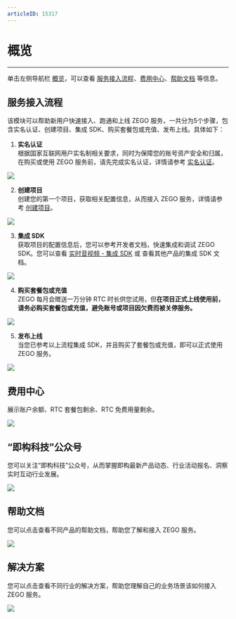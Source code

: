 ```yaml
---
articleID: 15317
---
```

# 概览

- - -

单击左侧导航栏 [概览](https://console.zego.im/dashboard)，可以查看 [服务接入流程](15317#1)、[费用中心](15317#2)、[帮助文档](15317#4) 等信息。

## 服务接入流程

该模块可以帮助新用户快速接入、跑通和上线 ZEGO 服务，一共分为5个步骤，包含实名认证、创建项目、集成 SDK、购买套餐包或充值、发布上线。具体如下：

1. **实名认证**   
根据国家互联网用户实名制相关要求，同时为保障您的账号资产安全和归属，在购买或使用 ZEGO 服务前，请先完成实名认证，详情请参考 [实名认证](https://doc-zh.zego.im/article/14277)。   
<Frame width="512" height="auto" caption=""><img src="https://storage.zego.im/sdk-doc/Pics/Consle/02.png" /></Frame>

2. **创建项目**   
创建您的第一个项目，获取相关配置信息，从而接入 ZEGO 服务，详情请参考 [创建项目](https://doc-zh.zego.im/article/14213)。   
<Frame width="512" height="auto" caption=""><img src="https://storage.zego.im/sdk-doc/Pics/Consle/03.png" /></Frame>

3. **集成 SDK**   
获取项目的配置信息后，您可以参考开发者文档，快速集成和调试 ZEGO SDK。您可以查看 [实时音视频 - 集成 SDK](https://doc-zh.zego.im/article/195) 或 查看其他产品的集成 SDK 文档。   
<Frame width="512" height="auto" caption=""><img src="https://storage.zego.im/sdk-doc/Pics/Consle/04.png" /></Frame>

4. **购买套餐包或充值**   
ZEGO 每月会赠送一万分钟 RTC 时长供您试用，但**在项目正式上线使用前，请务必购买套餐包或充值，避免账号或项目因欠费而被关停服务。**    
<Frame width="512" height="auto" caption=""><img src="https://storage.zego.im/sdk-doc/Pics/Consle/05.png" /></Frame>

5. **发布上线**   
当您已参考以上流程集成 SDK，并且购买了套餐包或充值，即可以正式使用 ZEGO 服务。   
<Frame width="512" height="auto" caption=""><img src="https://storage.zego.im/sdk-doc/Pics/Consle/06.png" /></Frame>

## 费用中心

展示账户余额、RTC 套餐包剩余、RTC 免费用量剩余。

<Frame width="512" height="auto" caption=""><img src="https://storage.zego.im/sdk-doc/Pics/Consle/07.png" /></Frame>

## “即构科技”公众号

您可以关注“即构科技”公众号，从而掌握即构最新产品动态、行业活动报名、洞察实时互动行业发展。

<Frame width="512" height="auto" caption=""><img src="https://storage.zego.im/sdk-doc/Pics/Consle/08.png" /></Frame>

## 帮助文档

您可以点击查看不同产品的帮助文档，帮助您了解和接入 ZEGO 服务。

<Frame width="512" height="auto" caption=""><img src="https://storage.zego.im/sdk-doc/Pics/Consle/09.png" /></Frame>

## 解决方案

您可以点击查看不同行业的解决方案，帮助您理解自己的业务场景该如何接入 ZEGO 服务。

<Frame width="512" height="auto" caption=""><img src="https://storage.zego.im/sdk-doc/Pics/Consle/11.png" /></Frame>

